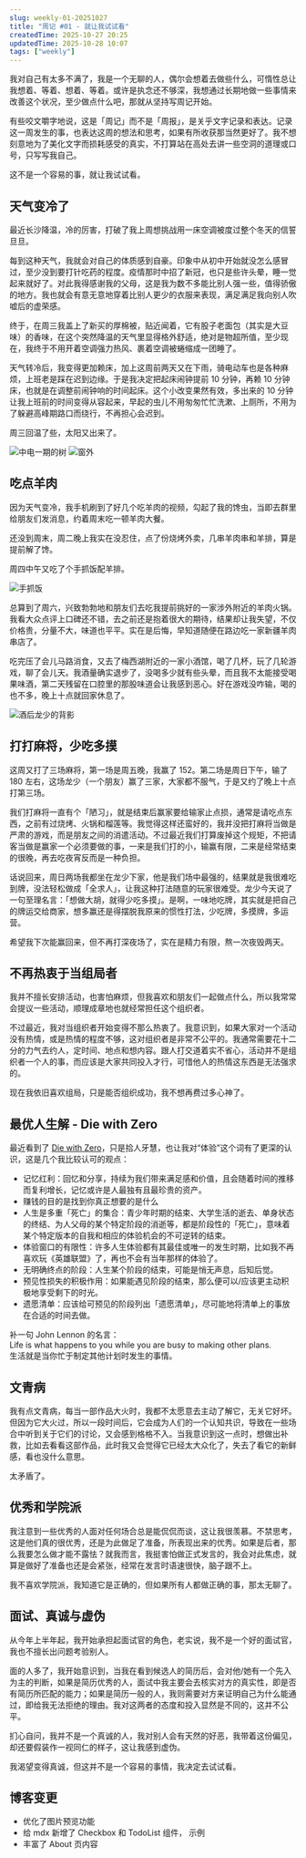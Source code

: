 ```yaml
---
slug: weekly-01-20251027
title: "周记 #01 - 就让我试试看"
createdTime: 2025-10-27 20:25
updatedTime: 2025-10-28 10:07
tags: ["weekly"]
---
```


我对自己有太多不满了，我是一个无聊的人，偶尔会想着去做些什么，可惰性总让我想着、等着、想着、等着。或许是执念还不够深，我想通过长期地做一些事情来改善这个状况，至少做点什么吧，那就从坚持写周记开始。

有些咬文嚼字地说，这是「周记」而不是「周报」，是关乎文字记录和表达。记录这一周发生的事，也表达这周的想法和思考，如果有所收获那当然更好了。我不想刻意地为了美化文字而损耗感受的真实，不打算站在高处去讲一些空洞的道理或口号，只写写我自己。

这不是一个容易的事，就让我试试看。

## 天气变冷了

最近长沙降温，冷的厉害，打破了我上周想挑战用一床空调被度过整个冬天的信誓旦旦。

每到这种天气，我就会对自己的体质感到自豪。印象中从初中开始就没怎么感冒过，至少没到要打针吃药的程度。疫情那时中招了新冠，也只是些许头晕，睡一觉起来就好了。对此我得感谢我的父母，这是我为数不多能比别人强一些，值得骄傲的地方。我也就会有意无意地穿着比别人更少的衣服来表现，满足满足我向别人吹嘘后的虚荣感。

终于，在周三我盖上了新买的厚棉被，贴近闻着，它有股子老面包（其实是大豆味）的香味，在这个突然降温的天气里显得格外舒适，绝对是物超所值，至少现在，我终于不用开着空调强力热风、裹着空调被蜷缩成一团睡了。

天气转冷后，我变得更加赖床，加上这周前两天又在下雨，骑电动车也是各种麻烦，上班老是踩在迟到边缘。于是我决定把起床闹钟提前 10 分钟，再赖 10 分钟床，也就是在调整前闹钟响的时间起床。这个小改变果然有效，多出来的 10 分钟让我上班前的时间变得从容起来，早起的虫儿不用匆匆忙忙洗漱、上厕所，不用为了躲避高峰期路口而绕行，不再担心会迟到。

周三回温了些，太阳又出来了。

<Image
  src="/api/image/assets/posts/weekly_01_中电一期的树.webp"
  alt="中电一期的树"
/>
<Image src="/api/image/assets/posts/weekly_01_窗外.webp" alt="窗外" />

## 吃点羊肉

因为天气变冷，我手机刷到了好几个吃羊肉的视频，勾起了我的馋虫，当即去群里给朋友们发消息，约着周末吃一顿羊肉大餐。

还没到周末，周二晚上我实在没忍住，点了份烧烤外卖，几串羊肉串和羊排，算是提前解了馋。

周四中午又吃了个手抓饭配羊排。

<Image src="/api/image/assets/posts/weekly_01_手抓饭.webp" alt="手抓饭" />

总算到了周六，兴致勃勃地和朋友们去吃我提前挑好的一家涉外附近的羊肉火锅。我看大众点评上口碑还不错，去之前还是抱着很大的期待，结果却让我失望，不仅价格贵，分量不大，味道也平平。实在是后悔，早知道随便在路边吃一家新疆羊肉串店了。

吃完压了会儿马路消食，又去了梅西湖附近的一家小酒馆，喝了几杯，玩了几轮游戏，聊了会儿天。我酒量确实退步了，没喝多少就有些头晕，而且我不太能接受喝果味酒，第二天残留在口腔里的那股味道会让我感到恶心。好在游戏没咋输，喝的也不多，晚上十点就回家休息了。

<Image
  src="/api/image/assets/posts/weekly_01_酒后龙少的背影.webp"
  alt="酒后龙少的背影"
/>

## 打打麻将，少吃多摸

这周又打了三场麻将，第一场是周五晚，我赢了 152。第二场是周日下午，输了 180 左右，这场龙少（一个朋友）赢了三家，大家都不服气，于是又约了晚上十点打第三场。

我们打麻将一直有个「陋习」，就是结束后赢家要给输家止点损，通常是请吃点东西，之前有过烧烤、火锅和榴莲等。我觉得这样还蛮好的，我并没把打麻将当做是严肃的游戏，而是朋友之间的消遣活动。不过最近我们打算废掉这个规矩，不把请客当做是赢家一个必须要做的事，一来是我们打的小，输赢有限，二来是经常结束的很晚，再去吃夜宵反而是一种负担。

话说回来，周日两场我都坐在龙少下家，他是我们场中最强的，结果就是我很难吃到牌，没法轻松做成「全求人」，让我这种打法随意的玩家很难受。龙少今天说了一句至理名言：「想做大胡，就得少吃多摸」。是啊，一味地吃牌，其实就是把自己的牌运交给商家，想多赢还是得摆脱我原来的惯性打法，少吃牌，多摸牌，多运营。

希望我下次能赢回来，但不再打深夜场了，实在是精力有限，熬一次夜毁两天。

## 不再热衷于当组局者

我并不擅长安排活动，也害怕麻烦，但我喜欢和朋友们一起做点什么，所以我常常会提议一些活动，顺理成章地也就经常担任这个组织者。

不过最近，我对当组织者开始变得不那么热衷了。我意识到，如果大家对一个活动没有热情，或是热情的程度不够，这对组织者是非常不公平的。我通常需要花十二分的力气去约人，定时间、地点和想内容。跟人打交道着实不省心，活动并不是组织者一个人的事，而应该是大家共同投入才行，可惜他人的热情这东西是无法强求的。

现在我依旧喜欢组局，只是能否组织成功，我不想再费过多心神了。

## 最优人生解 - Die with Zero

最近看到了 [Die with Zero](https://ssshooter.com/die-with-zero/)，只是拾人牙慧，也让我对“体验”这个词有了更深的认识，这是几个我比较认可的观点：

- 记忆红利：回忆和分享，持续为我们带来满足感和价值，且会随着时间的推移而复利增长，记忆或许是人最独有且最珍贵的资产。
- 赚钱的目的是找到你真正想要的是什么
- 人生是多重「死亡」的集合：青少年时期的结束、大学生活的逝去、单身状态的终结、为人父母的某个特定阶段的消逝等，都是阶段性的「死亡」，意味着某个特定版本的自我和相应的体验机会的不可逆转的结束。
- 体验窗口的有限性：许多人生体验都有其最佳或唯一的发生时期，比如我不再喜欢玩《英雄联盟》了，再也不会有当年那样的体验了。
- 无明确终点的阶段：人生某个阶段的结束，可能是悄无声息，后知后觉。
- 预见性损失的积极作用：如果能遇见阶段的结束，那么便可以/应该更主动积极地享受剩下的时光。
- 遗愿清单：应该给可预见的阶段列出「遗愿清单」，尽可能地将清单上的事放在合适的时间去做。

补一句 John Lennon 的名言：  
Life is what happens to you while you are busy to making other plans.  
生活就是当你忙于制定其他计划时发生的事情。

## 文青病

我有点文青病，每当一部作品大火时，我都不太愿意去主动了解它，无关它好坏。但因为它大火过，所以一段时间后，它会成为人们的一个认知共识，导致在一些场合中听到关于它们的讨论，又会感到格格不入。当我意识到这一点时，想做出补救，比如去看看这部作品，此时我又会觉得它已经太大众化了，失去了看它的新鲜感，看也没什么意思。

太矛盾了。

## 优秀和学院派

我注意到一些优秀的人面对任何场合总是能侃侃而谈，这让我很羡慕。不禁思考，这是他们真的很优秀，还是为此做足了准备，所表现出来的优秀。如果是后者，那么我要怎么做才能不露怯？就我而言，我挺害怕做正式发言的，我会对此焦虑，就算是做好了准备也还是会紧张，经常在发言时语速很快，脑子跟不上。

我不喜欢学院派，我知道它是正确的，但如果所有人都做正确的事，那太无聊了。

## 面试、真诚与虚伪

从今年上半年起，我开始承担起面试官的角色，老实说，我不是一个好的面试官，我也不擅长出问题考验别人。

面的人多了，我开始意识到，当我在看到候选人的简历后，会对他/她有一个先入为主的判断，如果是简历优秀的人，面试中我主要会去核实对方的真实性，即是否有简历所匹配的能力；如果是简历一般的人，我则需要对方来证明自己为什么能通过，即给我无法拒绝的理由。我对这两者的态度和投入显然是不同的，这并不公平。

扪心自问，我并不是一个真诚的人，我对别人会有天然的好恶，我带着这份偏见，却还要假装作一视同仁的样子，这让我感到虚伪。

我渴望变得真诚，但这并不是一个容易的事情，我决定去试试看。

## 博客变更

- 优化了图片预览功能
- 给 mdx 新增了 Checkbox 和 TodoList 组件，
  <CheckboxRoot>
    <Checkbox />
    <CheckboxLabel>示例</CheckboxLabel>
  </CheckboxRoot>
- 丰富了 <Link href="/">About</Link> 页内容
